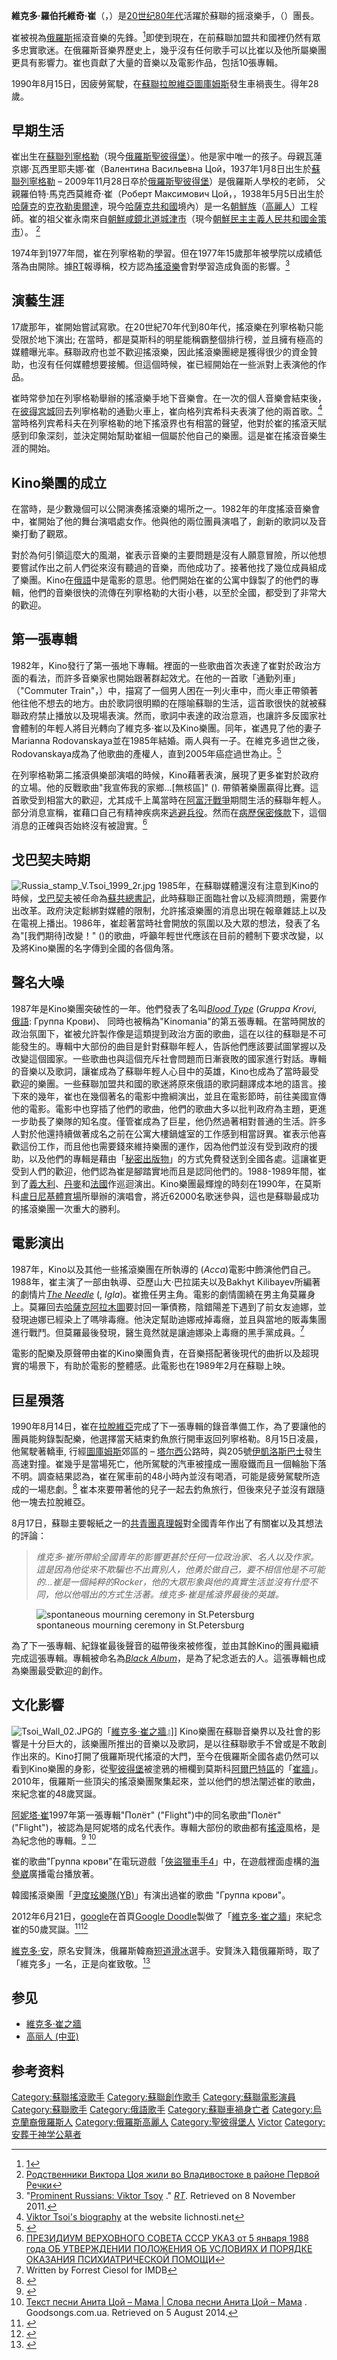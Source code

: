 {{Link style|time=2015-12-11T12:12:12+00:00}}
{{藝人
| 姓名 = 維克多·羅伯托維奇·崔<br>Ви́ктор Ро́бертович Цой
| 類型 = 男藝人
| 圖片 = Victor Tsoi 1986 cropped.jpg
| 圖片尺寸 = 
| 圖片簡介 = 維克多·崔 1986年檔案照，團員{{tsl|en|Igor Mukhin|伊戈尔·穆欣}}所拍攝
| 本名 = 
| 外文名 = 
| 外文 = 
| 羅馬拼音 = Viktor Robertovich Tsoi
| 英文名 = 
| 暱稱 = 
| 其他藝名 = 
| 國籍 = {{USSR}}
| 民族 = [[高麗人_(中亞)|朝鮮族]]
| 籍貫 = 
| 出生日期 = {{birth date|1962|6|21|df=yes}}
| 出生地點 = {{蘇聯}}[[俄罗斯苏维埃社会主义联邦共和国|俄罗斯]][[列寧格勒|列寧格勒]]
| 逝世日期 = {{death date and age|1990|8|15|1962|6|21|df=yes}}
| 逝世地點 = {{蘇聯}}[[拉脱维亚苏维埃社会主义共和国|拉脫維亞]][[圖庫姆斯區|圖庫姆斯區]]
| 職業 = [[創作歌手|創作歌手]]，音樂家，[[演員|演員]]
| 語言 = 
| 教育程度 = 
| 宗教信仰 = 
| 配偶 = 
| 兒女 = 
| 父母 = 
| 音樂類型 = [[Post-punk|Post-punk]]，[[gothic_rock|gothic rock]]，[[New_wave_music|new wave]]
| 演奏樂器 = 吉他，聲樂，貝斯，键盘
| 出道地點 = 
| 出道作 = 
| 出道日期 = 
| 代表作 = 
| 活躍年代 = 1979–1990
| 唱片公司 = AnTrop，[[Melodiya|Melodiya]]
| 經紀公司 = 
| 个人工作室 = 
| 網站 = 
| 相關團體 = {{tsl|en|kino (band)|Kino (乐队)|電影樂團}}
| 獎項 = 
| IMDb = 
| 現任成員 = 
| 過往成員 = 
| 音樂專輯 = 
| 電影 = 
| 主持節目 = 
| 電視劇 = 
| 廣播劇 = 
| 舞台劇 = 
| 書籍 = 
| academyawards = 
| afiawards = 
| arielaward = 
| baftaawards = 
| cesarawards = 
| emmyawards = 
| filmfareawards = 
| geminiawards = 
| goldenglobeawards = 
| goldenraspberryawards = 
| goyaawards = 
| grammyawards = 
| olivierawards = 
| iftaawards = 
| imageaward = 
| nationalfilmawards = 
| screenactorsguildawards = 
| tonyawards = 
}}

'''維克多·羅伯托維奇·崔'''（{{lang-ru|'''Ви́ктор Ро́бертович Цой'''}}，{{bd|1962年|6月21日|1990年|8月15日|Цой}}）是[[20世纪80年代|20世纪80年代]]活躍於蘇聯的摇滾樂手，{{tsl|en|kino (band)|Kino (乐队)|電影樂團}}（{{lang|ru|Кино́}}）團長。

崔被視為[[俄羅斯|俄羅斯]]摇滾音樂的先鋒。<ref>[http://cafe.pconline.com.cn/10158056.html]{{Dead link|date=2019年12月 |bot=InternetArchiveBot |fix-attempted=yes }}</ref>即使到現在，在前蘇聯加盟共和國裡仍然有眾多忠實歌迷。在俄羅斯音樂界歷史上，幾乎沒有任何歌手可以比崔以及他所屬樂團{{tsl|en|kino (band)|Kino (乐队)|Kino}}更具有影響力。崔也貢獻了大量的音樂以及電影作品，包括10張專輯。

1990年8月15日，因疲勞駕駛，在[[蘇聯|蘇聯]][[拉脫維亞|拉脫維亞]][[圖庫姆斯|圖庫姆斯]]發生車禍喪生。得年28歲。

==早期生活==
崔出生在[[蘇聯|蘇聯]][[列寧格勒|列寧格勒]]（現今[[俄羅斯|俄羅斯]][[聖彼得堡|聖彼得堡]]）。他是家中唯一的孩子。母親瓦蓮京娜·瓦西里耶夫娜·崔（Валентина Васильевна Цой，1937年1月8日出生於[[蘇聯|蘇聯]][[列寧格勒|列寧格勒]] – 2009年11月28日卒於[[俄羅斯|俄羅斯]][[聖彼得堡|聖彼得堡]]）是俄羅斯人學校的老師， 父親羅伯特·馬克西莫維奇·崔（Роберт Максимович Цой，{{lang-ko|최동열}}，1938年5月5日出生於[[哈薩克蘇維埃社會主義共和國|哈薩克]]的[[克孜勒奧爾達|克孜勒奧爾達]]，現今[[哈薩克共和國|哈薩克共和國]]境內）是一名[[朝鮮族|朝鮮族]]（[[高麗人_(蘇聯)|高麗人]]）工程師。崔的祖父崔永南來自[[朝鮮半島|朝鮮]][[咸鏡北道|咸鏡北道]][[城津市|城津市]]（現今[[朝鮮民主主義人民共和國|朝鮮民主主義人民共和國]][[金策市|金策市]]）。 <ref>[https://primamedia.ru/news/418926/ Родственники Виктора Цоя жили во Владивостоке в районе Первой Речки]{{ru icon}}</ref>

1974年到1977年間，崔在列寧格勒的{{tsl|en|Serov Artistic Academy|謝羅夫藝術學院}}學習。但在1977年15歲那年被學院以成績低落為由開除。據[[RT电视台|RT]]報導稱，校方認為[[搖滾樂|搖滾樂]]會對學習造成負面的影響。<ref>"[http://russiapedia.rt.com/prominent-russians/music/viktor-tsoy/ Prominent Russians: Viktor Tsoy] {{Wayback|url=http://russiapedia.rt.com/prominent-russians/music/viktor-tsoy/ |date=20150331132137 }}." ''[[RT电视台|RT]]''. Retrieved on 8 November 2011.</ref>

==演藝生涯==
17歲那年，崔開始嘗試寫歌。在20世紀70年代到80年代，搖滾樂在列寧格勒只能受限於地下演出; 在當時，都是莫斯科的明星能稱霸整個排行榜，並且擁有極高的媒體曝光率。蘇聯政府也並不歡迎搖滾樂，因此搖滾樂團總是獲得很少的資金贊助，也沒有任何媒體想要接觸。但這個時候，崔已經開始在一些派對上表演他的作品。

崔時常參加在列寧格勒舉辦的搖滾樂手地下音樂會。在一次{{tsl|en|Boris Grebenshchikov|鲍里斯·格列宾希科夫}}的個人音樂會結束後，在[[彼得宮城|彼得宮城]]回去列寧格勒的通勤火車上，崔向格列宾希科夫表演了他的兩首歌。<ref>[http://lichnosti.net/people_60.html Viktor Tsoi's biography] {{Wayback|url=http://lichnosti.net/people_60.html |date=20180505060109 }} at the website lichnosti.net</ref>當時格列宾希科夫在列寧格勒的地下搖滾界也有相當的聲望，他對於崔的搖滾天賦感到印象深刻，並決定開始幫助崔組一個屬於他自己的樂團。這是崔在搖滾音樂生涯的開始。

==Kino樂團的成立==
在當時，{{tsl|en|Leningrad's Rock Club|列寧格勒搖滾俱樂部}}是少數幾個可以公開演奏搖滾樂的場所之一。1982年的年度搖滾音樂會中，崔開始了他的舞台演唱處女作。他與他的兩位團員演唱了{{tsl|en|Aquarium (band)|Aquarium (乐队)|Aquarium}}，創新的歌詞以及音樂打動了觀眾。

對於為何引領這麼大的風潮，崔表示音樂的主要問題是沒有人願意冒險，所以他想要嘗試作出之前人們從來沒有聽過的音樂，而他成功了。接著他找了幾位成員組成了{{tsl|en|Kino (band)|Kino (乐队)|Kino}}樂團。Kino在[[俄語|俄語]]中是電影的意思。他們開始在崔的公寓中錄製了的他們的專輯，他們的音樂很快的流傳在列寧格勒的大街小巷，以至於全國，都受到了非常大的歡迎。

==第一張專輯==
1982年，Kino發行了第一張地下專輯''{{tsl|en|45 (Kino album)|45 (Kino专辑)|45}}''。裡面的一些歌曲首次表達了崔對於政治方面的看法，而許多音樂家也開始跟著群起效尤。在他的一首歌「通勤列車」（"Commuter Train"，{{lang-ru|Электричка}}）中，描寫了一個男人困在一列火車中，而火車正帶領著他往他不想去的地方。由於歌詞很明顯的在隱喻蘇聯的生活，這首歌很快的就被蘇聯政府禁止播放以及現場表演。然而，歌詞中表達的政治意涵，也讓許多反國家社會體制的年輕人將目光轉向了維克多·崔以及Kino樂團。同年，崔遇見了他的妻子Marianna Rodovanskaya並在1985年結婚。兩人與有一子。在維克多過世之後，Rodovanskaya成為了他歌曲的產權人，直到2005年癌症過世為止。<ref>{{Cite web |url=http://www.kp.ru/daily/23535/41437/ |title=Marianna Tsoy has died |accessdate=2015-04-26 |archive-date=2014-11-16 |archive-url=https://web.archive.org/web/20141116090615/http://www.kp.ru/daily/23535/41437/ |dead-url=no }}</ref>

在列寧格勒第二搖滾俱樂部演唱的時候，Kino藉著表演，展現了更多崔對於政府的立場。他的反戰歌曲"我宣佈我的家鄉...[無核區]" ({{lang-ru|Я объявляю свой дом ... [безъядерной зоной]}}). 帶領著樂團贏得比賽。這首歌受到相當大的歡迎，尤其成千上萬當時在[[苏阿战争|阿富汗戰爭]]期間生活的蘇聯年輕人。部分消息宣稱，崔藉口自己有精神疾病來[[逃兵|逃避兵役]]。然而在[[病歷隱私權|病歷保密條款]]下，這個消息的正確與否始終沒有被證實。<ref>[http://www.libussr.ru/doc_ussr/usr_14517.htm ПРЕЗИДИУМ ВЕРХОВНОГО СОВЕТА СССР УКАЗ от 5 января 1988 года ОБ УТВЕРЖДЕНИИ ПОЛОЖЕНИЯ ОБ УСЛОВИЯХ И ПОРЯДКЕ ОКАЗАНИЯ ПСИХИАТРИЧЕСКОЙ ПОМОЩИ]</ref>

==戈巴契夫時期==

[[File:Russia_stamp_V.Tsoi_1999_2r.jpg|thumb]]
1985年，在蘇聯媒體還沒有注意到Kino的時候，[[戈巴契夫|戈巴契夫]]被任命為[[蘇共總書記|蘇共總書記]]，此時蘇聯正面臨社會以及經濟問題，需要作出改革。政府決定鬆綁對媒體的限制，允許搖滾樂團的消息出現在報章雜誌上以及在電視上播出。1986年，崔趁著當時社會開放的氛圍以及大眾的想法，發表了名為"[我們期待]改變！" ({{lang-ru|[Мы ждем] перемен!}})的歌曲，呼籲年輕世代應該在目前的體制下要求改變，以及將Kino樂團的名字傳到全國的各個角落。

==聲名大噪==

1987年是Kino樂團突破性的一年。他們發表了名叫[[:en:Blood_Type_(album)|''Blood Type'']] (''Gruppa Krovi'', [[俄語|俄語]]: Группа Крови)、 同時也被稱為"Kinomania"的第五張專輯。在當時開放的政治氛圍下，崔被允許製作像是這類提到政治方面的歌曲，這在以往的蘇聯是不可能發生的。專輯中大部份的曲目是針對蘇聯年輕人，告訴他們應該要試圖掌握以及改變這個國家。一些歌曲也與這個充斥社會問題而日漸衰敗的國家進行對話。專輯的音樂以及歌詞，讓崔成為了蘇聯年輕人心目中的英雄，Kino也成為了當時最受歡迎的樂團。一些蘇聯加盟共和國的歌迷將原來俄語的歌詞翻譯成本地的語言。接下來的幾年，崔也在幾個著名的電影中擔綱演出，並且在電影節時，前往美國宣傳他的電影。電影中也穿插了他們的歌曲，他們的歌曲大多以批判政府為主題，更進一步助長了樂隊的知名度。僅管崔成為了巨星，他仍然過著相對普通的生活。許多人對於他還持續做著成名之前在公寓大樓鍋爐室的工作感到相當訝異。崔表示他喜歡這份工作，而且他也需要錢來維持樂團的運作，因為他們並沒有受到政府的援助，以及他們的專輯是藉由「[[秘密出版物|秘密出版物]]」的方式免費發送到全國各處。這讓崔更受到人們的歡迎，他們認為崔是腳踏實地而且是認同他們的。1988-1989年間，崔到了[[義大利|義大利]]、[[丹麥|丹麥]]和[[法國|法國]]作巡迴演出。Kino樂團最輝煌的時刻在1990年，在莫斯科[[盧日尼基體育場|盧日尼基體育場]]所舉辦的演唱會，將近62000名歌迷參與，這也是蘇聯最成功的搖滾樂團一次重大的勝利。

==電影演出==
1987年，Kino以及其他一些搖滾樂團在{{tsl|en|Sergei Solovyov (film director)|谢尔盖·索洛维约夫 (电影导演)|谢尔盖·索洛维约夫}}所執導的''{{tsl|en|Assa (film)|Assa}}'' (''Асса'')電影中飾演他們自己。
1988年，崔主演了一部由{{tsl|en|Rashid Nugmanov|拉希德·努格马诺夫}}執導、亞歷山大·巴拉諾夫以及Bakhyt Kilibayev所編著的劇情片''[[:en:Needle_(1988_film)|The Needle]]'' ({{lang-ru|Игла}}, ''Igla'')。崔擔任男主角。電影的劇情圍繞在男主角莫羅身上。莫羅回去[[哈薩克|哈薩克]][[阿拉木圖|阿拉木圖]]要討回一筆債務，陰錯陽差下遇到了前女友迪娜，並發現迪娜已經染上了嗎啡毒癮。他決定幫助迪娜戒掉毒癮，並且與當地的販毒集團進行戰鬥。但莫羅最後發現，醫生竟然就是讓迪娜染上毒癮的黑手黨成員。<ref>Written by Forrest Ciesol for IMDB</ref>

電影的配樂及原聲帶由崔的Kino樂團負責，在音樂搭配著後現代的曲折以及超現實的場景下，有助於電影的整體感。此電影也在1989年2月在蘇聯上映。

==巨星殞落==

1990年8月14日，崔在[[拉脫維亞|拉脫維亞]]完成了下一張專輯的錄音準備工作，為了要讓他的團員能夠錄製配樂，他選擇當天結束釣魚旅行開車返回列寧格勒。8月15日凌晨，他駕駛著{{tsl|en|Aleko}}轎車, 行經[[圖庫姆斯|圖庫姆斯]]郊區的{{tsl|en|Sloka, Latvia|Sloka}} – [[塔尔西|塔尔西]]公路時，與205號[[伊凱洛斯巴士|伊凱洛斯巴士]]發生高速對撞。崔幾乎是當場死亡，他所駕駛的汽車被撞成一團廢鐵而且一個輪胎下落不明。調查結果認為，崔在駕車前的48小時內並沒有喝酒，可能是疲勞駕駛所造成的一場悲劇。<ref>{{cite web |url=http://ria.ru/infografika/20070815/71713181.html |script-title=ru:Гибель Цоя: как произошла авария на трассе Слока-Талси. ИНФОграфика – РИА Новости |language=ru |trans-title=Tsoi's Death: How Did the Accident on Sloka-Talsi Road Happen |publisher=Rian.ru |date=2007-08-15 |accessdate=2013-08-27 |archive-date=2013-07-30 |archive-url=https://web.archive.org/web/20130730223053/http://ria.ru/infografika/20070815/71713181.html |dead-url=no }}</ref> 崔本來要帶著他的兒子一起去釣魚旅行，但後來兒子並沒有跟隨他一塊去拉脫維亞。

8月17日，蘇聯主要報紙之一的[[共青團真理報|共青團真理報]]對全國青年作出了有關崔以及其想法的評論：

<blockquote>''维克多·崔所帶給全國青年的影響更甚於任何一位政治家、名人以及作家。這是因為他從來不欺騙也不出賣別人，他勇於做自己，要不相信他是不可能的...崔是一個純粹的Rocker，他的大眾形象與他的真實生活並沒有什麼不同，他以他唱出的方式生活著。维克多·崔是搖滾界最後的英雄。''</blockquote>

<gallery>
[[File:Mourning_ceremony_Victor_Choi.jpg|spontaneous mourning ceremony in St.Petersburg]]
</gallery>

為了下一張專輯、紀錄崔最後聲音的磁帶後來被修復，並由其餘Kino的團員繼續完成這張專輯。專輯被命名為[[:en:The_Black_Album_(Kino_album)|''Black Album'']]，是為了紀念逝去的人。這張專輯也成為樂團最受歡迎的創作。

==文化影響==
[[File:Tsoi_Wall_02.JPG|thumb]]的「[[痛哭之墙|維克多·崔之牆]]』]]
Kino樂團在蘇聯音樂界以及社會的影響是十分巨大的，該樂團所推出的音樂以及歌詞，是以往蘇聯歌手不曾或是不敢創作出來的。Kino打開了俄羅斯現代搖滾的大門，至今在俄羅斯全國各處仍然可以看到Kino樂團的身影，從[[聖彼得堡|聖彼得堡]]被塗鴉的柵欄到莫斯科[[阿爾巴特區|阿爾巴特區]]的「[[痛哭之墙|崔牆]]」。2010年，俄羅斯一些頂尖的搖滾樂團聚集起來，並以他們的想法闡述崔的歌曲，來紀念崔的48歲冥誕。

[[阿妮塔·崔|阿妮塔·崔]]1997年第一張專輯"Полёт" ("Flight")中的同名歌曲"Полёт" ("Flight")，被認為是阿妮塔的成名代表作。專輯大部份的歌曲都有[[搖滾|搖滾]]風格，是為紀念他的專輯。<ref>{{cite web |url=http://belta.by/7days_plus.nsf/All/9712AE8ED29C6BE242257338004FBE76?OpenDocument |title=存档副本 |accessdate=2009-08-27 |deadurl=yes |archiveurl=https://archive.is/20120701153853/http://belta.by/7days_plus.nsf/All/9712AE8ED29C6BE242257338004FBE76?OpenDocument |archivedate=2012-07-01 }}</ref> <ref>[http://goodsongs.com.ua/song94156_anita-coy_mama.html Текст песни Анита Цой – Мама | Слова песни Анита Цой – Мама] {{Wayback|url=http://goodsongs.com.ua/song94156_anita-coy_mama.html |date=20170306034348 }}. Goodsongs.com.ua. Retrieved on 5 August 2014.</ref>

崔的歌曲"Группа крови"在電玩遊戲「[[俠盜獵車手4|俠盜獵車手4]]」中，在遊戲裡面虛構的[[海參崴|海參崴]]廣播電台播放著。

韓國搖滾樂團「[[YB_(尹度玹樂隊)|尹度玹樂隊(YB)]]」有演出過崔的歌曲 "Группа крови"。

2012年6月21日，[[google|google]]在首頁[[Google涂鸦|Google Doodle]]製做了「[[維克多·崔之牆|維克多·崔之牆]]」來紀念崔的50歲冥誕。<ref>{{cite web |url=http://en.rian.ru/art_living/20120621/174155307.html |title=Soviet Rock Idol Tsoi Celebrated in Google Doodle |publisher=En.rian.ru |date=2012-06-21 |accessdate=2013-02-04 |archive-date=2013-01-06 |archive-url=https://web.archive.org/web/20130106111218/http://en.rian.ru/art_living/20120621/174155307.html |dead-url=no }}</ref><ref>{{cite web |url=http://www.google.com/doodles/viktor-tsois-50th-birthday |title=Viktor Tsoi's 50th Birthday |publisher=Google Doodles |date=2012-06-21 |accessdate=2015-03-26 |archive-date=2015-03-31 |archive-url=https://web.archive.org/web/20150331020702/https://www.google.com/doodles/viktor-tsois-50th-birthday |dead-url=no }}</ref>

[[維克多·安|維克多·安]]，原名安賢洙，俄羅斯韓裔[[短道速滑|短道滑冰]]選手。安賢洙入籍俄羅斯時，取了「維克多」一名，正是向崔致敬。<ref name=UTSD-2014-02-10>{{cite news |url= http://www.utsandiego.com/news/2014/feb/10/olympics-speed-skating-Viktor-Ahn/ |title= Viktor Ahn: For Russia, with love |author= Mark Zeigler |date= 10 February 2014 |publisher= U-T San Diego |accessdate= 2015-04-26 |archive-date= 2014-12-13 |archive-url= https://web.archive.org/web/20141213012743/http://www.utsandiego.com/news/2014/feb/10/olympics-speed-skating-Viktor-Ahn/ |dead-url= no }}</ref>

==参见==
*[[痛哭之墙|維克多·崔之牆]]
*[[高丽人_(中亚)|高丽人 (中亚)]]

== 参考资料 ==
{{reflist}}

{{Authority control}}

{{DEFAULTSORT:Tsoi, Viktor}}
[[Category:蘇聯搖滾歌手|Category:蘇聯搖滾歌手]]
[[Category:蘇聯創作歌手|Category:蘇聯創作歌手]]
[[Category:蘇聯電影演員|Category:蘇聯電影演員]]
[[Category:蘇聯歌手|Category:蘇聯歌手]]
[[Category:俄語歌手|Category:俄語歌手]]
[[Category:蘇聯車禍身亡者|Category:蘇聯車禍身亡者]]
[[Category:烏克蘭裔俄羅斯人|Category:烏克蘭裔俄羅斯人]]
[[Category:俄羅斯高麗人|Category:俄羅斯高麗人]]
[[Category:聖彼得堡人|Category:聖彼得堡人]]
[[Category:崔姓|Victor]]
[[Category:安葬于神学公墓者|Category:安葬于神学公墓者]]